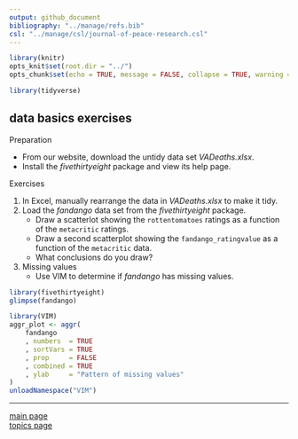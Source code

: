 ```yaml
---
output: github_document
bibliography: "../manage/refs.bib" 
csl: "../manage/csl/journal-of-peace-research.csl"
---
```


```r
library(knitr)
opts_knit$set(root.dir = "../")
opts_chunk$set(echo = TRUE, message = FALSE, collapse = TRUE, warning = FALSE, cache = TRUE, cache.path = "tut-04-cache/", fig.path = "tut-04-images/")
```

```r
library(tidyverse)
```

## data basics exercises

Preparation 

- From our website, download the untidy data set *VADeaths.xlsx*. 
- Install the *fivethirtyeight* package and view its help page.  

Exercises

1. In Excel, manually rearrange the data in *VADeaths.xlsx* to make it tidy. 
1. Load the  *fandango* data set from the *fivethirtyeight* package. 
    - Draw a scatterlot showing the `rottentomatoes` ratings as a function of the `metacritic` ratings. 
    - Draw a second scatterplot showing the `fandango_ratingvalue` as a function of the `metacritic` data. 
    - What conclusions do you draw? 
2. Missing values 
    - Use VIM to determine if *fandango* has missing values. 
 

```r
library(fivethirtyeight)
glimpse(fandango)

library(VIM)
aggr_plot <- aggr(
	fandango
	, numbers  = TRUE
	, sortVars = TRUE
	, prop     = FALSE
	, combined = TRUE
	, ylab     = "Pattern of missing values"
)
unloadNamespace("VIM")
```


---

[main page](../README.md)<br> 
[topics page](../README-by-topic.md)


